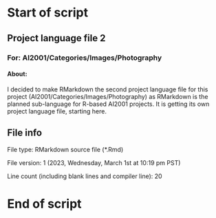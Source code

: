 # Start of script

## Project language file 2

### For: AI2001/Categories/Images/Photography

#### About:

I decided to make RMarkdown the second project language file for this project (AI2001/Categories/Images/Photography) as RMarkdown is the planned sub-language for R-based AI2001 projects. It is getting its own project language file, starting here.

## File info

File type: RMarkdown source file (*.Rmd)

File version: 1 (2023, Wednesday, March 1st at 10:19 pm PST)

Line count (including blank lines and compiler line): 20

# End of script
